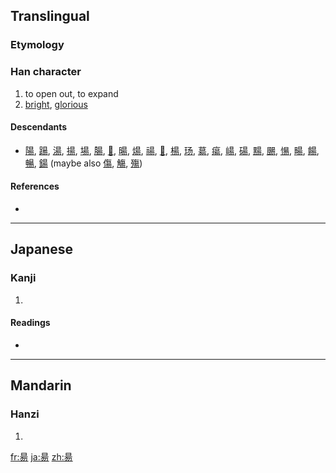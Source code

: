 {{also|陽}}
==Translingual==

===Etymology===
{{Han compound|日|一|勿|t1=sun|ls=ic}}

===Han character===
{{Han char|rn=72|rad=日|as=05|sn=9|four=6022<sub>7</sub>|canj=日一尸竹 (AMSH)}}

# to open out, to expand
# [[bright]], [[glorious]]

====Descendants====
* [[陽]], [[踼]], [[湯]], [[揚]], [[場]], [[腸]], [[𥯕]], [[暘]], [[煬]], [[禓]], [[𥏫]], [[楊]], [[玚]], [[𦳝]], [[瘍]], [[崵]], [[碭]], [[䵮]], [[颺]], [[愓]], [[畼]], [[餳]], [[暢]], [[鍚]] (maybe also [[傷]], [[觴]], [[殤]])

====References====
* {{Han ref|kx=0492.170|dkj=13832|dj=0855.170|hdz=21499.070|uh=661C|ud=26140|bh=CEEF|bd=52975}}

----

==Japanese==

===Kanji===
{{ja-kanji|grade=|rs=日05}}

# {{defn|Japanese|sort=日05}}

====Readings====
* {{ja-readings|on=[[よう]] (yō)|kun=[[あがる]] (agaru), [[ひかり]] (hikari)}}

----

==Mandarin==

===Hanzi===
{{cmn-hanzi|pin=[[yáng]] ([[yang2]])|wg=yang<sup>2</sup>}}

# {{defn|Mandarin|sort=日05}}

[[fr:昜]]
[[ja:昜]]
[[zh:昜]]